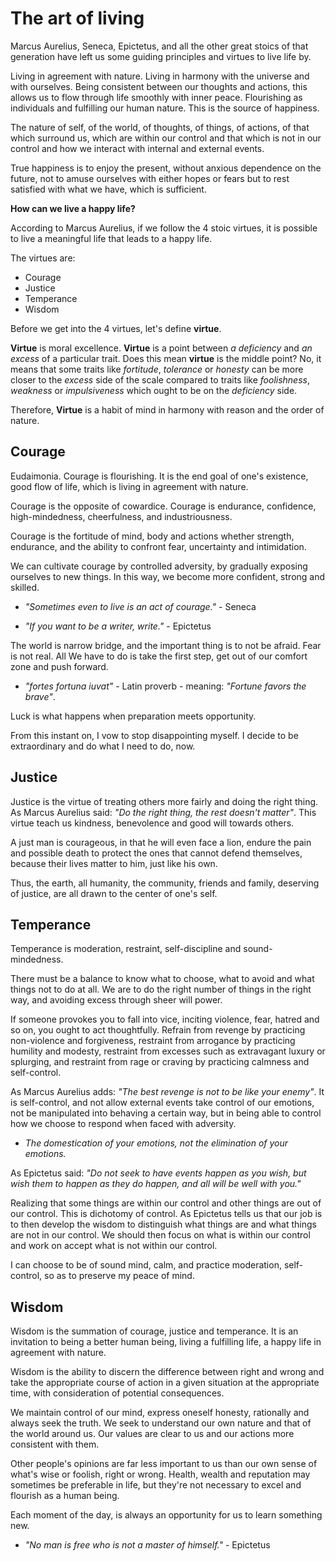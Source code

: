 # The art of living

Marcus Aurelius, Seneca, Epictetus, and all the other great stoics of that generation have left us some guiding principles and virtues to live life by.

Living in agreement with nature. Living in harmony with the universe and with ourselves. Being consistent between our thoughts and actions, this allows us to flow through life smoothly with inner peace. 
Flourishing as individuals and fulfilling our human nature. This is the source of happiness.

The nature of self, of the world, of thoughts, of things, of actions, of that which surround us, which are within our control and that which is not in our control and how we interact with internal and external events.

True happiness is to enjoy the present, without anxious dependence on the future, not to amuse ourselves with either hopes or fears but to rest satisfied with what we have, which is sufficient.

**How can we live a happy life?**

According to Marcus Aurelius, if we follow the 4 stoic virtues, it is possible to live a meaningful life that leads to a happy life.

The virtues are:
- Courage
- Justice
- Temperance
- Wisdom

Before we get into the 4 virtues, let's define **virtue**.

**Virtue** is moral excellence. **Virtue** is a point between *a deficiency* and *an excess* of a particular trait. Does this mean **virtue** is the middle point?
No, it means that some traits like *fortitude*, *tolerance* or *honesty* can be more closer to the *excess* side of the scale compared
to traits like *foolishness*, *weakness* or *impulsiveness* which ought to be on the *deficiency* side.

Therefore, **Virtue** is a habit of mind in harmony with reason and the order of nature. 

## Courage
Eudaimonia. Courage is flourishing. It is the end goal of one's existence, good flow of life, which is living in agreement with nature.

Courage is the opposite of cowardice. Courage is endurance, confidence, high-mindedness, cheerfulness, and industriousness.

Courage is the fortitude of mind, body and actions whether strength, endurance, and the ability to confront fear, uncertainty and intimidation.

We can cultivate courage by controlled adversity, by gradually exposing ourselves to new things. In this way, we become more confident, strong and skilled.

- *"Sometimes even to live is an act of courage."* - Seneca

- *"If you want to be a writer, write."* - Epictetus

The world is narrow bridge, and the important thing is to not be afraid. Fear is not real. All We have to do is take the first step, get out of our comfort zone and push forward.

- *"fortes fortuna iuvat"* - Latin proverb - meaning: *"Fortune favors the brave"*.

Luck is what happens when preparation meets opportunity.

From this instant on, I vow to stop disappointing myself. I decide to be extraordinary and do what I need to do, now.

## Justice
Justice is the virtue of treating others more fairly and doing the right thing. As Marcus Aurelius said: *"Do the right thing, the rest doesn't matter"*. 
This virtue teach us kindness, benevolence and good will towards others.

A just man is courageous, in that he will even face a lion, endure the pain and possible death to protect the ones that cannot defend themselves, because their lives matter to him, just like his own.

Thus, the earth, all humanity, the community, friends and family, deserving of justice, are all drawn to the center of one's self.

## Temperance
Temperance is moderation, restraint, self-discipline and sound-mindedness.

There must be a balance to know what to choose, what to avoid and what things not to do at all. 
We are to do the right number of things in the right way, and avoiding excess through sheer will power.

If someone provokes you to fall into vice, inciting violence, fear, hatred and so on, you ought to act thoughtfully. Refrain from revenge by practicing non-violence and forgiveness,
restraint from arrogance by practicing humility and modesty, restraint from excesses such as extravagant luxury or splurging, and restraint from rage or craving by practicing calmness and self-control.

As Marcus Aurelius adds: *"The best revenge is not to be like your enemy"*. It is self-control, and not allow external events take control of our emotions, not be manipulated into behaving a certain way, 
but in being able to control how we choose to respond when faced with adversity. 
- *The domestication of your emotions, not the elimination of your emotions.*

As Epictetus said: *"Do not seek to have events happen as you wish, but wish them to happen as they do happen, and all will be well with you."*

Realizing that some things are within our control and other things are out of our control. This is dichotomy of control.
As Epictetus tells us that our job is to then develop the wisdom to distinguish what things are and what things are not in our control. We should then focus on what is within our control and work on accept what is not within our control.

I can choose to be of sound mind, calm, and practice moderation, self-control, so as to preserve my peace of mind.

## Wisdom
Wisdom is the summation of courage, justice and temperance. It is an invitation to being a better human being, living a fulfilling life, a happy life in agreement with nature.

Wisdom is the ability to discern the difference between right and wrong and take the appropriate course of action in a given situation at the appropriate time, with consideration of potential consequences.

We maintain control of our mind, express oneself honesty, rationally and always seek the truth. We seek to understand our own nature and that of the world around us. Our values are clear to us and our actions more consistent with them.

Other people's opinions are far less important to us than our own sense of what's wise or foolish, right or wrong. Health, wealth and reputation may sometimes be preferable in life, but they're not necessary to excel and flourish as a human being.

Each moment of the day, is always an opportunity for us to learn something new.

- *"No man is free who is not a master of himself."* - Epictetus
